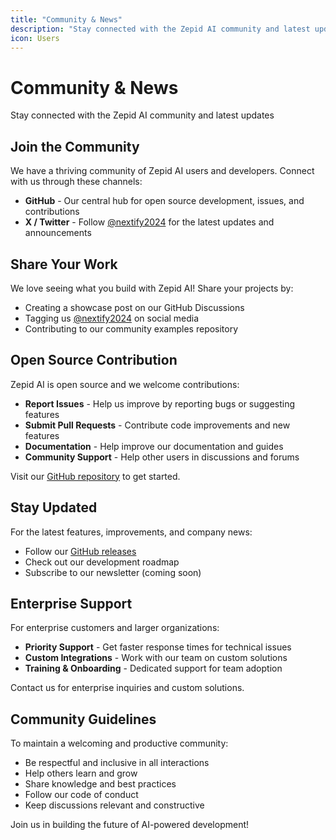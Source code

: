 ```yaml
---
title: "Community & News"
description: "Stay connected with the Zepid AI community and latest updates"
icon: Users
---
```


# Community & News
Stay connected with the Zepid AI community and latest updates

## Join the Community
We have a thriving community of Zepid AI users and developers. Connect with us through these channels:

- **GitHub** - Our central hub for open source development, issues, and contributions
- **X / Twitter** - Follow [@nextify2024](https://x.com/nextify2024) for the latest updates and announcements

## Share Your Work
We love seeing what you build with Zepid AI! Share your projects by:

- Creating a showcase post on our GitHub Discussions
- Tagging us [@nextify2024](https://x.com/nextify2024) on social media
- Contributing to our community examples repository

## Open Source Contribution
Zepid AI is open source and we welcome contributions:

- **Report Issues** - Help us improve by reporting bugs or suggesting features
- **Submit Pull Requests** - Contribute code improvements and new features
- **Documentation** - Help improve our documentation and guides
- **Community Support** - Help other users in discussions and forums

Visit our [GitHub repository](https://github.com/nextify-limited/libra) to get started.

## Stay Updated
For the latest features, improvements, and company news:

- Follow our [GitHub releases](https://github.com/nextify-limited/libra/releases)
- Check out our development roadmap
- Subscribe to our newsletter (coming soon)

## Enterprise Support
For enterprise customers and larger organizations:

- **Priority Support** - Get faster response times for technical issues
- **Custom Integrations** - Work with our team on custom solutions
- **Training & Onboarding** - Dedicated support for team adoption

Contact us for enterprise inquiries and custom solutions.

## Community Guidelines
To maintain a welcoming and productive community:

- Be respectful and inclusive in all interactions
- Help others learn and grow
- Share knowledge and best practices
- Follow our code of conduct
- Keep discussions relevant and constructive

Join us in building the future of AI-powered development!
